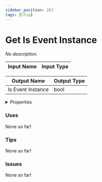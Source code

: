 ```yaml
---
sidebar_position: 283
tags: [Chip]
---
```


# Get Is Event Instance

*No description.*




<EsbSvg />

| Input Name | Input Type |
|-----------|-----------|

| Output Name | Output Type |
|-----------|-----------|
| Is Event Instance | bool |


<details>
  <summary>Properties</summary>
  <div>
    <div>
    <table>
      <thead>
        <tr>
          <th>Is beta required?</th>
          <th>❌</th>
        </tr>
        <tr>
          <th>Is this chip a trolling risk?</th>
          <th>❌</th>
        </tr>
        <tr>
          <th>Chip UUID</th>
          <th>f24d537e-da9e-47bf-8764-fba6eeefb043</th>
        </tr>
      </thead>
    </table>
    </div>
  </div>
</details>

### Uses

None so far!

### Tips

None so far!

### Issues

None so far!